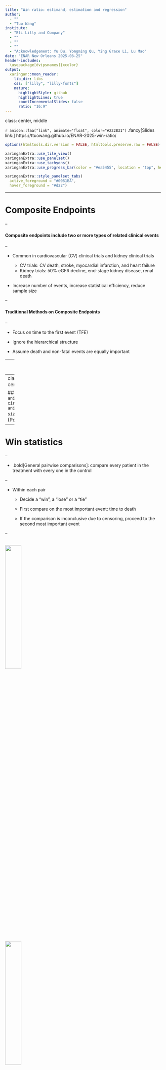 ```yaml
---
title: "Win ratio: estimand, estimation and regression"
author: 
  - ""
  - "Tuo Wang"
institute: 
  - "Eli Lilly and Company"
  - ""
  - ""
  - ""
  - "Acknowledgement: Yu Du, Yongming Qu, Ying Grace Li, Lu Mao"
date: "ENAR New Orleans 2025-03-25"
header-includes:
  \usepackage[dvipsnames]{xcolor}
output:
  xaringan::moon_reader:
    lib_dir: libs
    css: ["lilly", "lilly-fonts"]
    nature:
      highlightStyle: github
      highlightLines: true
      countIncrementalSlides: false
      ratio: "16:9"
---
```

class: center, middle

`r anicon::faa("link", animate="float", color="#222831")` .fancy[Slides link:] https://ttuowang.github.io/ENAR-2025-win-ratio/

```r
options(htmltools.dir.version = FALSE, htmltools.preserve.raw = FALSE)
```

```r
xaringanExtra::use_tile_view()
xaringanExtra::use_panelset()
xaringanExtra::use_tachyons()
xaringanExtra::use_progress_bar(color = "#ea5455", location = "top", height = "10px")

xaringanExtra::style_panelset_tabs(
  active_foreground = "#0051BA",
  hover_foreground = "#d22")
```

---

# Composite Endpoints

--

#### Composite endpoints include two or more types of related clinical events 

--

- Common in cardiovascular (CV) clinical trials and kidney clinical trials
  
  - CV trials: CV death, stroke, myocardial infarction, and heart failure
  - Kidney trials: 50% eGFR decline, end-stage kidney disease, renal death

- Increase number of events, increase statistical efficiency, reduce sample size

--

#### Traditional Methods on Composite Endpoints

--

- Focus on time to the first event (TFE)

- Ignore the hierarchical structure 

- Assume death and non-fatal events are equally important

---
class: inverse, center, middle

## Death  $>$ Hospitalization 

---
class: inverse, center, middle

## `r anicon::faa("arrow-circle-right", animate="passing", size=0.8)` Win ratio (Pocock et al. 2012)



---
# Win statistics

--

- .bold[General pairwise comparisons]: compare every patient in the treatment with every one in the control

--

- Within each pair

  - Decide a "win", a "lose" or a "tie"
  
  - First compare on the most important event: time to death 
  
  - If the comparison is inconclusive due to censoring, proceed to the second most important event

--

<img src="figures/chap3/Adeath.jpg" width="32%" />
--
<img src="figures/chap3/Ahosp.jpg" width="32%" />
--
<img src="figures/chap3/tie.jpg" width="32%" />

---
# Win statistics

--

- $N_t$ and $N_c$: number of subjects in treatment and control group

- $n_t$ and $n_c$: number of wins by treatment and control group

--

- $P_t = \frac{n_t}{N_tN_c}$: proportions of pairs when treatment wins

- $P_c = \frac{n_c}{N_tN_c}$: proportions of pairs when control wins

- $P_{\text{tie}} = 1-P_t-P_c$: proportions of ties

--

The treatment effect can be quantified by a series of win statistics:

- net benefit </span><span style='font-size:13pt; color:#707070'> (Buyse, 2010) </span> : $P_t - P_c$

- **win ratio** </span><span style='font-size:13pt; color:#707070'> (Pocock, 2012) </span>: ${P_t}/{P_c}$

- win odds </span><span style='font-size:13pt; color:#707070'> (Dong, 2020) </span>: $(P_t + 0.5P_{\text{tie}})/(P_c + 0.5P_{\text{tie}})$

--

`r anicon::faa("exclamation", animate="float", color="#222831")` **Note:** variance can be derived based on U-statistics. The three win statistics are approximately equivalent wr.t. hypothesis testing </span><span style='font-size:13pt; color:#707070'> (Dong, 2024) </span>.

---
# Win Ratio <span style='font-size:18pt; color:black'> `r icons::fontawesome("arrow-circle-right")` </span> <span style='font-size:23pt; color:black'> Challenge 1</span>  

#### Estimand

- The true value (estimand) of win ratio depends on the censoring distribution and the maximum follow-up time

--

$\hspace{3cm}$<img src="figures/chap3/Adeatht1.jpg" width="35%" />
--
<img src="figures/chap3/Adeatht2.jpg" width="35%" />

--

- For example, for time-to-first event 
$$\text{win ratio} = \frac{\text{# of wins in treatment group}}{\text{# of wins in control group}} \rightarrow \frac{ \text{Pr} \left\{ \min(T^{(1)}, C^{(1)}) > T^{(0)}, C^{(0)} > T^{(0)} \right\} }{ \text{Pr} \left\{ \min(T^{(0)}, C^{(0)}) > T^{(1)}, C^{(1)} > T^{(1)} \right\}  }$$ 

---
class: inverse, center, middle, hide-logo

<span style='font-size:25pt; color:#FFFFFF'> ICH E9 (R1): "...missing data and loss-to-follow-up are irrelevant to the construction of the estimand."  </span>

---
# Win Ratio <span style='font-size:18pt; color:black'> `r icons::fontawesome("arrow-circle-right")` </span> <span style='font-size:23pt; color:black'> Challenge 2 </span>  

.pull-left[
#### Intransitivity of win ratio

- Due to censoring, comparisons (win or lose) may not be transitive.

- **Cyclic triplet:** $A \prec B \prec C \prec A$

- Simulation studies shows intransitivities are certain to occur in sufficiently large samples, but their **overall frequency is low**. </span><span style='font-size:13pt; color:#707070'> (Oakes, 2024) </span>

- Less concerned when using multiple hierarchical comparison rules

]

.pull-right[

```r
knitr::include_graphics('figures/fig1.png')
```

]


---
# Win Ratio <span style='font-size:18pt; color:black'> `r icons::fontawesome("arrow-circle-right")` </span> <span style='font-size:23pt; color:black'> Challenge 3 </span>  

--

#### Covariate adjustment

- Previous work on win ratio focus on two-sample comparison

--

- **Regression framework vs. two-sample comparison:**

  - Covariate adjustment
  
  - Statistical efficiency 

  - Subgroup analysis 

  - Adjusting confounders (observational studies)


---
# Win Ratio <span style='font-size:18pt; color:black'> `r icons::fontawesome("arrow-circle-right")` </span>  <span style='font-size:23pt; color:black'> General Framework</span>

.bold[Notations]

- $D$: survival time and $N_D(t) = I(D\leq t)$ 

- $N_1(t),\ldots,N_K(t)$ denote the counting processes of $K$ non-fatal
events ordered by importance

- $\bar{N}(t) = \{N(u):0\leq u\leq t\}$ : event-history process

- $Y_1(t), \ldots, Y_J(t)$ : $J$ longitudinal variables measured at time $t$

- Covaraite history $\bar{Y}_j(t) = \{Y_j(u): 0 \leq u \leq t\}$ 

- $\boldsymbol{Y}(t) = \left\{ \bar{N}_D(t),\bar{N}_1(t),\ldots,\bar{N}_K(t), \bar{Y}_1(t), \ldots, \bar{Y}_J(t) \right\}$

- For all notations, we use subscripts $i$ and $j$ to denote the corresponding values from subjects $i$ and $j$

- $\tau$: maximum follow-up time or user specified time

???

First, let me introduce some necessary notations. Let D denote survival and N_D is the counting process of Death, which is an indication function. Let N1 to Nk represent the counting processes of K non-fatal events. Let N bar t represent the event history process. We also consider some longitudinal data as well. Let Yt be the set of all the event history processes. Note that for all these notations, we will use subscripts i and j to represent different subjects.

---
# Restricted Time Win Ratio <span style='font-size:18pt; color:black'> `r icons::fontawesome("arrow-circle-right")` </span> <span style='font-size:23pt; color:black'> Estimand </span>  

--

.bold[Win function]: Define the win indicator function for two independent subjects with
$\boldsymbol{Y}_{i}$ and $\boldsymbol{Y}_{j}$ as  </span><span style='font-size:13pt; color:#707070'> (Mao and Wang, 2021) </span>
<span style='color:#0479a8'>
$$\mathcal{W}(\boldsymbol{Y}_{i},\boldsymbol{Y}_{j})(t) = I(\boldsymbol{Y}_{i} \text{ wins over }\boldsymbol{Y}_{j}\text{ up to time } t).$$</span>

--

<b><span style='color:#ea5455'>Estimand</span></b> : the restricted time win ratio (RTWR) for multivariate hierarchical variables <span style='font-size:13pt; color:#707070'> (Wang et al., 2024, JBS) </span>
<span style='color:#0479a8'>
$$\mbox{RTWR}(\tau) = \frac{\text{E}\{ \mathcal{W}(\boldsymbol Y^{(1)}, \boldsymbol Y^{(0)})(\tau)\}}{\text{E}\{ \mathcal{W}(\boldsymbol Y^{(0)}, \boldsymbol Y^{(1)})(\tau)\}},$$</span>
where $\boldsymbol{Y}^{(a)}$ denote the potential outcome under group $a$ ( $0$ : control, $1$ : treatment )

--

<b><span style='color:#ea5455'>Interpretation</span></b>:  number of times subjects in the treatment are likely to have a favorable outcome compared to those in the control by time $\tau$


---
# Restricted Time Win Ratio <span style='font-size:18pt; color:black'> `r icons::fontawesome("arrow-circle-right")` </span> <span style='font-size:23pt; color:black'> Estimation </span>

--

<b><span style='color:#ea5455'>Estimation</span></b> 

  - Inverse probability censoring weighting (IPCW) <span style='font-size:13pt; color:#707070'> (Dong et al., 2020, 2021) </span> 
  
  - Multiple imputation <span style='font-size:13pt; color:#707070'> (Wang et al., 2023, 2024) </span> 

--

<b><span style='color:#ea5455'>Impute the response outcomes up to time $\tau$ </span></b>  <span style='font-size:13pt; color:#707070'> (Wang et al., 2023, 2024) </span> 

--

$\hspace{3cm}$<img src="figures/chap4/imp1.jpg" width="35%" />
--
<img src="figures/chap4/imp2.jpg" width="43%" />

--

- Estimation of the win ratio is fairly easy if all data are observed.
- Instransitivity of win ratio is less concerned when comparing subjects at a fixed follow-up

---
# Win Ratio Regression <span style='font-size:18pt; color:black'> `r icons::fontawesome("arrow-circle-right")` </span> <span style='font-size:23pt; color:black'> Formulation </span>

--

Define $\boldsymbol{Z} \in \mathbb{R}^p$ a vector of baseline covariates, the **proportional win-fractions (PW) regression** models <span style='font-size:13pt; color:#707070'> (Mao and Wang, 2021, Biometrics)</span>
<span style='color:#0479a8'>
$$\frac{E\left\{\mathcal{W}(\boldsymbol{Y}_{i},\boldsymbol{Y}_{j})( t ) | \boldsymbol{Z}_{i}, \boldsymbol{Z}_{j}\right\}}{E\left\{\mathcal{W}(\boldsymbol{Y}_{j},\boldsymbol{Y}_{i})( t ) | \boldsymbol{Z}_{i}, \boldsymbol{Z}_{j}\right\}} =\exp \left\{\boldsymbol{\beta}^{\mathrm{T}}\left(\boldsymbol{Z}_{i}-\boldsymbol{Z}_{j}\right)\right\}$$</span>

--

- <b><span style='color:#ea5455'> Interpretation: </span></b> $\beta_k$ can be interpreted as the log win ratio associated with a one-unit increase in covariate $Z_k$ when the other predictors are fixed

--

- <b><span style='color:#ea5455'> Assumption: </span></b> Covariate-specific win and loss fractions are proportional over time

  - Estimand independent of censoring distribution

--

- Equivalent to a Cox PH model on TFE if $\mathcal{W}$ is defined as the comparison on the TFE. 

???

This model is similar to logistic regression and cox model.

Under the model, the covariate-specific win and loss fractions are proportional over time, that is the win ratio remain constant over time. This proportionality assumption is very similar with the proportional hazard assumption in cox ph model. Actually, our model can be degenerated to a cox ph model under some certain condition. 

Pocock two sample win ratio is a special case with Z being binary and one-dimensional.


---
class: center, middle

<span style='font-size:25pt; color:#ea5455'> What if proportionality assumption fails? </span>

--

<span style='font-size:18pt; color:black'> `r anicon::faa("arrow-circle-right", animate="passing", size=1.2)` Stratify on nonproportional covariates </span>

???

However, in practice, the proportionality assumption may not always hold for all predictors.
What should we do if the proportionality assumption fails. One way to solve  this problem is stratification. It is commonly used in many clinical trials. When the proportional hazards assumption does not hold, the stratified Cox model and the stratified Fine-Gray model are recommended for time-to-first-event analyses and competing risks data.

---
# The stratified PW models <span style='font-size:18pt; color:black'> `r icons::fontawesome("arrow-circle-right")` </span> <span style='font-size:23pt; color:black'> Formulation</span>

--

- Stratified variable : $L$ levels

- $li$ and $lj$ denote the corresponding values from subjects $i$ and $j$ in stratum $l = 1,\ldots,L$

--

A **stratified proportional win-fractions (PW) model** can be
formulated as <span style='font-size:13pt; color:#707070'> (Wang and Mao, 2022, Stats in Med)</span>

<span style='color:#0479a8'>
$$\mathcal{R}\left(t \mid \boldsymbol{Z}_{l i}, \boldsymbol{Z}_{l j} ; \mathcal{W}\right) \equiv \frac{E\left\{\mathcal{W}(\boldsymbol{Y}_{li},\boldsymbol{Y}_{lj})(t) | \boldsymbol{Z}_{li}, \boldsymbol{Z}_{lj}\right\}}{E\left\{\mathcal{W}(\boldsymbol{Y}_{lj},\boldsymbol{Y}_{li})(t) | \boldsymbol{Z}_{li}, \boldsymbol{Z}_{lj}\right\}} =\exp \left\{\boldsymbol{\beta}^{\mathrm{T}}\left(\boldsymbol{Z}_{l i}-\boldsymbol{Z}_{l j}\right)\right\} \quad(l=1, \ldots, L).$$
</span>
where
$\boldsymbol{\beta} = (\beta_1, \ldots, \beta_p)^T$ is a $p$-dimensional
regression parameters shared by all $L$ groups.

--

- <b><span style='color:#ea5455'> Assumption: </span></b> Covariate-specific win and loss fractions are proportional over time **within each stratum**

--

- Equivalent to a stratified Cox PH model on TFE if $\mathcal{W}$ is defined as the comparison on the TFE. 

---
# The stratified PW models 

.panelset[

.panel[.panel-name[ Check assumption ]

.bold[Check proportionality]:

  - Plot residuals (observed vs model-based win-fractions) over time 
  
  - Should fluctuate around zero without any systemic pattern
  
  - Example: ACCORD trial <span style='font-size:13pt; color:#707070'> (Raz et al., 2009) </span>

```r
knitr::include_graphics('figures/chap3/proportionality.png')
```

  - Stratify on nonproportional covariate: `sex`


]

.panel[.panel-name[ACCORD results]
.left-column[

- Sex-stratified analysis

- WR for treatment: 1.17

]

.right-column[
```r
df <- data.frame(
  variable = c(
  "Fibrate vs Placebo", "Intensive vs Standard", 
  "Baseline age",  "White vs Non-white", 
  "Glycated hemoglobin", "Plasma triglyceride",
  "LDL cholesterol", "HDL cholesterol"),
  WR = c('<span style="color:#dc2f02">1.17</span>', "0.87", "0.97", "0.86", "0.93", "1.00", "1.00", "1.04"),
  CI = c( '<span style="color:#dc2f02">(0.90, 1.51)</span>', "(0.67, 1.12)", "(0.96, 0.99)",
          "(0.63, 1.18)", "(0.82, 1.06)", "(1.00, 1.00)",
          "(1.00, 1.01)", "(1.01, 1.07)"),
  pvalue = c('<span style="color:#dc2f02">0.243</span>', "0.273", "0.005**", "0.360", 
             "0.308", "0.978", "0.797", "0.009**")
)

sketch = htmltools::withTags(table(
  class = 'display',
  thead(
    tr(
      th(rowspan = 2, 'Variable'),
      th(colspan = 3, 'Sex-stratified PW')
    ),
    tr(
      lapply(c("WR", "95%CI", "P-value"), th)
    )
  )
))

library(DT)
DT::datatable(
  df, container = sketch, 
  options = list(dom = 't',pageLength = 10,
                 columnDefs = list(list(className = 'dt-center', targets = 0:3))), 
  rownames = FALSE, escape = FALSE)
```
]
]
]

---
# Summary

<br>

- Prioritized composite endpoints

  - estimand (hypothesis testing) $\,\,\,$ `r anicon::faa("arrow-circle-right", animate="passing", size=1.2, speed="slow")` $\,\,\,$ .uw-anchor-color[restricted time win ratio] 
  
  - regression $\,\,\,$ `r anicon::faa("arrow-circle-right", animate="passing", size=1.2, speed="slow")` $\,\,\,$  .uw-anchor-color[ (stratified) proportional win-fractions models]
  

- R-package: [`WR`](https://cran.r-project.org/web/packages/WR/index.html)

  - Calculate two sample win ratio
  - Fit (stratified) PW model
  - Examine proportionality assumption

---
# One stop shop for win ratio

- `r anicon::faa("link", animate="float", color="#222831")` Link: https://ttuowang.github.io/win-ratio-ref/
- Summary the fundamental theoretical references for win statistics
- Search table: studies in clinicaltrial.gov using "win ratio" as either primary or secondary endpoints



.panelset[

.panel[.panel-name[ References ]

```r
knitr::include_graphics('figures/fig2.png')
```
]

.panel[.panel-name[ Search table ]

```r
knitr::include_graphics('figures/fig3.png')
```
]

]

---
# `r anicon::nia("References", animate = "float")` 

- Wang, T., Li, Y., and Qu, Y. (2024). Win ratio: from estimands to estimation. *Statistics in Biopharmaceutical Research*

- Wang, T., Zilinskas, R., Li, Y, Qu, Y. (2023). Missing data imputation for a multivariate outcome of mixed variable types. *Statistics in Biopharmaceutical Research*, doi: 10.1080/19466315.2023.2169753

- Wang, T and Mao, L. (2022). Stratified proportional win-fractions regression analysis. *Statistics in Medicine*, 41, 5305-5318

- Mao, L. and Wang, T. (2021). A Class of Proportional Win-Fractions Regression Models for Composite Outcomes. *Biometrics*, 77, 1265-1275


---
class: center, middle

`r anicon::nia("<span style='font-size:55pt; color:#cc0033'> Thanks! </span>", animate = "pulse")`

<br>
.fancy[Slides link:] https://ttuowang.github.io/ENAR-2025-win-ratio/

.fancy[Win ratio references:] https://ttuowang.github.io/win-ratio-ref/

`r anicon::faa("envelope-open", animate="float", color="#222831")` : tuo.wang@lilly.com

`r anicon::faa("id-card", animate="float", color="#393E46")` : tuowang.rbind.io



---
class: inverse, center, middle

## .fancy[Appendix] 

